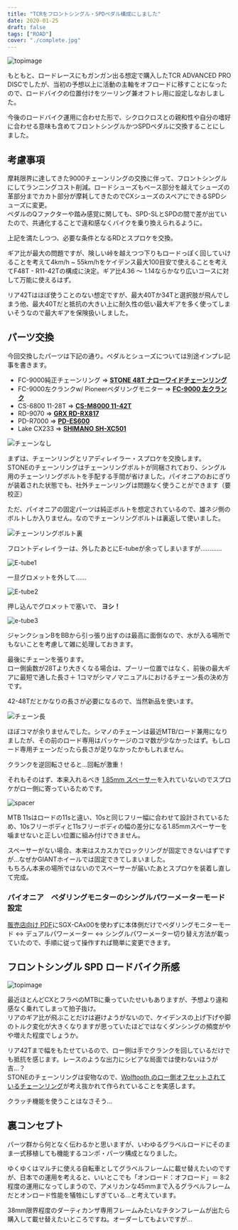 ```yaml
---
title: "TCRをフロントシングル・SPDペダル構成にしました"
date: 2020-01-25
draft: false
tags: ["ROAD"]
cover: "./complete.jpg"
---
```


![topimage](./complete.jpg)

もともと、ロードレースにもガンガン出る想定で購入したTCR ADVANCED PRO DISCでしたが、当初の予想以上に活動の主軸をオフロードに移すことになったので、ロードバイクの位置付けをツーリング兼オフトレ用に設定しなおしました。

今後のロードバイク運用に合わせた形で、シクロクロスとの親和性や自分の嗜好に合わせる意味も含めてフロントシングルかつSPDペダルに交換することにしました。

## 考慮事項

摩耗限界に達してきた9000チェーンリングの交換に伴って、フロントシングルにしてランニングコスト削減。ロードシューズもベース部分を越えてシューズの革部分までカカト部分が摩耗してきたのでCXシューズのスペアにできるSPDシューズに変更。  
ペダルのQファクターや踏み感覚に関しても、SPD-SLとSPDの間で差が出ていたので、共通化することで違和感なくバイクを乗り換えられるように。

上記を満たしつつ、必要な条件となるRDとスプロケを交換。

ギア比が最大の問題ですが、険しい峠を越えつつ下りもロードっぽく回していけることを考えて4km/h ~ 55km/hをケイデンス最大100目安で使えることを考えてF48T - R11-42Tの構成に決定。ギア比4.36 ～ 1.14ならかなり広いコースに対して万能に使えるはず。

リア42Tはほぼ使うことのない想定ですが、最大40Tか34Tと選択肢が飛んでしまう他、最大40Tだと抵抗の大きい上に耐久性の低い最大ギアを多く使ってしまいそうなので最大ギアを保険扱いしました。

## パーツ交換

今回交換したパーツは下記の通り。ペダルとシューズについては別途インプレ記事を書きます。

- FC-9000純正チェーンリング => **[STONE 48T ナローワイドチェーンリング](https://www.ebay.com/itm/Circle-BCD110-Bicycle-Single-Chainring-Narrow-Wide-For-Shimano-5800-6800/254259238644)**
- FC-9000左クランクw/ Pioneerペダリングモニター => **[FC-9000 左クランク](https://amzn.to/37tVS30)**
- CS-6800 11-28T => **[CS-M8000 11-42T](https://amzn.to/2vnY4uH)**
- RD-9070 => **[GRX RD-RX817](https://amzn.to/2GliwhX)**
- PD-R7000 => **[PD-ES600](https://amzn.to/2TW85cP)**
- Lake CX233 => **[SHIMANO SH-XC501](https://amzn.to/2RtZbBL)**

![チェーンなし](./nonchain.jpg)

まずは、チェーンリングとリアディレイラー・スプロケを交換します。  
STONEのチェーンリングはチェーンリングボルトが同梱されており、シングル用のチェーンリングボルトを手配する手間が省けました。パイオニアのおにぎりが装着された状態でも、社外チェーンリングは問題なく使うことができます（要校正）

ただ、パイオニアの固定パーツは純正ボルトを想定されているので、雄ネジ側のボルトしか入りません。なのでチェーンリングボルトは裏返して使いました。

![チェーンリングボルト裏](./chainring_reverse.jpg)

フロントディレイラーは、外したあとにE-tubeが余ってしまいますが…………

![E-tube1](./di2_1.jpg)

一旦グロメットを外して……

![E-tube2](./di2_2.jpg)

押し込んでグロメットで塞いで、 **ヨシ！**

![e-tube3](./di2_3.jpg)

ジャンクションBをBBから引っ張り出すのは最高に面倒なので、水が入る場所でもないことを考慮して雑に処理しておきます。

最後にチェーンを張ります。  
ロー側歯数が28Tより大きくなる場合は、プーリー位置ではなく、前後の最大ギアに最短で通した長さ＋ 1コマがシマノマニュアルにおけるチェーン長の決め方です。

42-48Tだとかなりの長さが必要になるので、当然新品を使います。

![チェーン長](./exchain.jpg)

ほぼコマが余りませんでした。シマノのチェーンは最近MTB/ロード兼用になりましたが、その前のロード専用はパッケージのコマ数が少なかったはず。もしロード専用チェーンだったら長さが足りなかったかもしれません。

クランクを逆回転させると…回転が激重！

それもそのはず、本来入れるべき [1.85mm スペーサー](https://amzn.to/30TYp43)を入れていないのでスプロケがロー側に寄っているためです。

![spacer](./185spacer.jpg)

MTB 11sはロードの11sと違い、10sと同じフリー幅に合わせて設計されているため、10sフリーボディと11sフリーボディの幅の差分になる1.85mmスペーサーを噛ませないと正しい位置に組み付けできません。

スペーサーがない場合、本来はスカスカでロックリングが固定できないはずですが…なぜかGIANTホイールでは固定できてしまいました。  
もちろん本来の場所ではないのでスペーサーが届いたあとスプロケを装着し直して完成。

### パイオニア　ペダリングモニターのシングルパワーメーターモード設定

[販売店向け PDF](http://pioneer-cyclesports.com/jp/support/products/manual/SGY-PM910H2HLHR_Manual_for_dealers_jp.pdf)にSGX-CAx00を使わずに本体側だけでペダリングモニターモード ↔ デュアルパワーメーター ↔ シングルパワーメーター切り替え方法が載っていたので、手順に従って操作すれば簡単に変更できます。

## フロントシングル SPD ロードバイク所感

![topimage](./complete.jpg)

最近ほとんどCXとフラペのMTBに乗っていたせいもありますが、予想より違和感なく乗れてしまって拍子抜け。  
リアのギア比が飛ぶことだけは避けようがないので、ケイデンスの上げ下げや脚のトルク変化が大きくなりますが思っていたほどではなくダンシングの頻度がやや増えた程度でしょうか。

リア42Tまで幅をもたせているので、ロー側は手でクランクを回しているだけでも抵抗を感じます。レースのような出力にシビアな局面では使わないほうが吉…？  
STONEのチェーンリングは安物なので、[Wolftooth のロー側オフセットされているチェーンリング](https://amzn.to/2vht8Ms)が考え抜かれて作られていることを実感します。

クラッチ機能を使うことはなさそう…

## 裏コンセプト

パーツ群から何となく伝わるかと思いますが、いわゆるグラベルロードにそのまま一式移植しても機能するコンポ・パーツ構成となりました。

ゆくゆくはマルチに使える自転車としてグラベルフレームに載せ替えたいのですが、日本での運用を考えると、いいとこでも「オンロード：オフロード」＝ 8:2程度の運用になってしまうので、アメリカンな45mmまで入るグラベルフレームだとオンロード性能を犠牲にしすぎている…と考えています。

38mm限界程度のダーティカンザ専用フレームみたいなチタンフレームが出たら購入して載せ替えたいところですね。オーダーしてもよいですが…

<Amzn asin="B07RRPKB5D">
